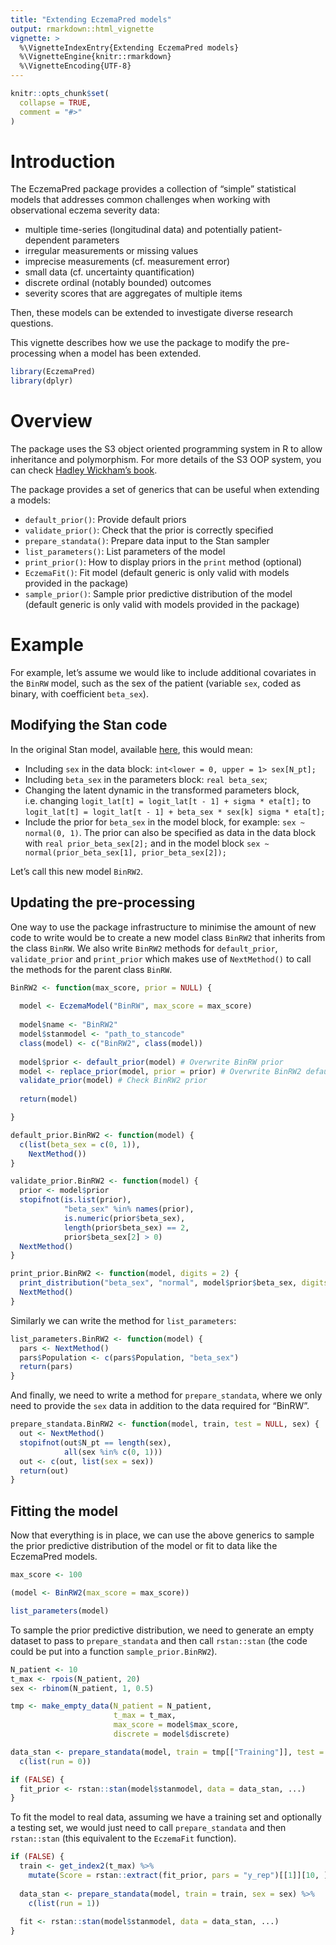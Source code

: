 ```yaml
---
title: "Extending EczemaPred models"
output: rmarkdown::html_vignette
vignette: >
  %\VignetteIndexEntry{Extending EczemaPred models}
  %\VignetteEngine{knitr::rmarkdown}
  %\VignetteEncoding{UTF-8}
---
```


```r
knitr::opts_chunk$set(
  collapse = TRUE,
  comment = "#>"
)
```

# Introduction

The EczemaPred package provides a collection of "simple" statistical models that addresses common challenges when working with observational eczema severity data:

- multiple time-series (longitudinal data) and potentially patient-dependent parameters
- irregular measurements or missing values
- imprecise measurements (cf. measurement error)
- small data (cf. uncertainty quantification)
- discrete ordinal (notably bounded) outcomes
- severity scores that are aggregates of multiple items

Then, these models can be extended to investigate diverse research questions.

This vignette describes how we use the package to modify the pre-processing when a model has been extended.

```r
library(EczemaPred)
library(dplyr)
```

# Overview

The package uses the S3 object oriented programming system in R to allow inheritance and polymorphism.
For more details of the S3 OOP system, you can check [Hadley Wickham's book](https://adv-r.hadley.nz/s3.html).

The package provides a set of generics that can be useful when extending a models:

- `default_prior()`: Provide default priors
- `validate_prior()`: Check that the prior is correctly specified
- `prepare_standata()`: Prepare data input to the Stan sampler
- `list_parameters()`: List parameters of the model
- `print_prior()`: How to display priors in the `print` method (optional)
- `EczemaFit()`: Fit model (default generic is only valid with models provided in the package)
- `sample_prior()`: Sample prior predictive distribution of the model (default generic is only valid with models provided in the package)

# Example

For example, let's assume we would like to include additional covariates in the `BinRW` model, such as the sex of the patient (variable `sex`, coded as binary, with coefficient `beta_sex`).

## Modifying the Stan code

In the original Stan model, available [here](https://github.com/ghurault/EczemaPred/blob/main/inst/stan/BinRW.stan), this would mean:

- Including `sex` in the data block: `int<lower = 0, upper = 1> sex[N_pt];`
- Including `beta_sex` in the parameters block: `real beta_sex`;
- Changing the latent dynamic in the transformed parameters block, i.e. changing `logit_lat[t] = logit_lat[t - 1] + sigma * eta[t];` to `logit_lat[t] = logit_lat[t - 1] + beta_sex * sex[k] sigma * eta[t];`
- Include the prior for `beta_sex` in the model block, for example: `sex ~ normal(0, 1)`.
The prior can also be specified as data in the data block with `real prior_beta_sex[2];` and in the model block `sex ~ normal(prior_beta_sex[1], prior_beta_sex[2]);`

Let's call this new model `BinRW2`.

## Updating the pre-processing

One way to use the package infrastructure to minimise the amount of new code to write would be to create a new model class `BinRW2` that inherits from the class `BinRW`.
We also write `BinRW2` methods for `default_prior`, `validate_prior` and `print_prior` which makes use of `NextMethod()` to call the methods for the parent class `BinRW`.

```r
BinRW2 <- function(max_score, prior = NULL) {
  
  model <- EczemaModel("BinRW", max_score = max_score)
  
  model$name <- "BinRW2"
  model$stanmodel <- "path_to_stancode"
  class(model) <- c("BinRW2", class(model))
  
  model$prior <- default_prior(model) # Overwrite BinRW prior
  model <- replace_prior(model, prior = prior) # Overwrite BinRW2 default prior
  validate_prior(model) # Check BinRW2 prior
  
  return(model)

}

default_prior.BinRW2 <- function(model) {
  c(list(beta_sex = c(0, 1)),
    NextMethod())
}

validate_prior.BinRW2 <- function(model) {
  prior <- model$prior
  stopifnot(is.list(prior),
            "beta_sex" %in% names(prior),
            is.numeric(prior$beta_sex),
            length(prior$beta_sex) == 2,
            prior$beta_sex[2] > 0)
  NextMethod()
}

print_prior.BinRW2 <- function(model, digits = 2) {
  print_distribution("beta_sex", "normal", model$prior$beta_sex, digits = digits)
  NextMethod()
}

```

Similarly we can write the method for `list_parameters`:

```r
list_parameters.BinRW2 <- function(model) {
  pars <- NextMethod()
  pars$Population <- c(pars$Population, "beta_sex")
  return(pars)
}
```

And finally, we need to write a method for `prepare_standata`, where we only need to provide the `sex` data in addition to the data required for "BinRW".

```r
prepare_standata.BinRW2 <- function(model, train, test = NULL, sex) {
  out <- NextMethod()
  stopifnot(out$N_pt == length(sex),
            all(sex %in% c(0, 1)))
  out <- c(out, list(sex = sex))
  return(out)
}
```

## Fitting the model

Now that everything is in place, we can use the above generics to sample the prior predictive distribution of the model or fit to data like the EczemaPred models.

```r
max_score <- 100

(model <- BinRW2(max_score = max_score))

list_parameters(model)
```

To sample the prior predictive distribution, we need to generate an empty dataset to pass to `prepare_standata` and then call `rstan::stan` (the code could be put into a function `sample_prior.BinRW2`).

```r
N_patient <- 10
t_max <- rpois(N_patient, 20)
sex <- rbinom(N_patient, 1, 0.5)

tmp <- make_empty_data(N_patient = N_patient,
                       t_max = t_max,
                       max_score = model$max_score,
                       discrete = model$discrete)

data_stan <- prepare_standata(model, train = tmp[["Training"]], test = tmp[["Testing"]], sex = sex) %>%
  c(list(run = 0))

if (FALSE) {
  fit_prior <- rstan::stan(model$stanmodel, data = data_stan, ...)
}
```

To fit the model to real data, assuming we have a training set and optionally a testing set, we would just need to call `prepare_standata` and then `rstan::stan` (this equivalent to the `EczemaFit` function).

```r
if (FALSE) {
  train <- get_index2(t_max) %>%
    mutate(Score = rstan::extract(fit_prior, pars = "y_rep")[[1]][10, ]) # fake data for the example
  
  data_stan <- prepare_standata(model, train = train, sex = sex) %>%
    c(list(run = 1))
  
  fit <- rstan::stan(model$stanmodel, data = data_stan, ...)
}
```

